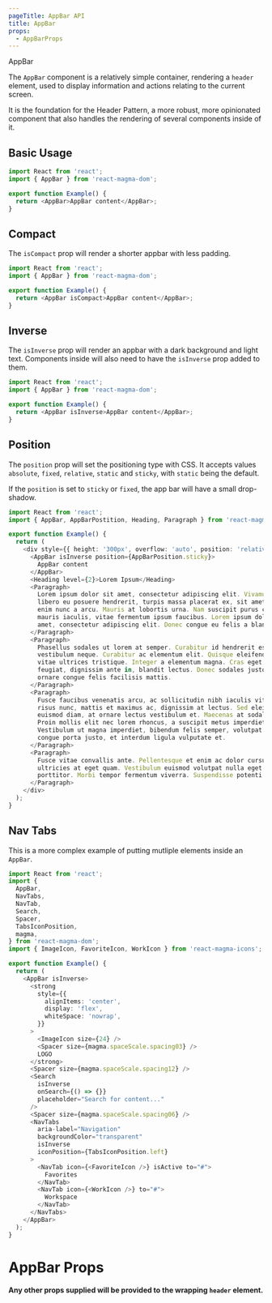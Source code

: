 ```yaml
---
pageTitle: AppBar API
title: AppBar
props:
  - AppBarProps
---
```


<DocsHeading to="/design/header/" type="api">
  AppBar
</DocsHeading>

The `AppBar` component is a relatively simple container, rendering a `header` element, used to display information and actions relating to the current screen.

It is the foundation for the <Link to="/patterns/header">Header Pattern</Link>, a more robust, more opinionated component that also handles the rendering of several components inside of it.

## Basic Usage

```typescript
import React from 'react';
import { AppBar } from 'react-magma-dom';

export function Example() {
  return <AppBar>AppBar content</AppBar>;
}
```

## Compact

The `isCompact` prop will render a shorter appbar with less padding.

```typescript
import React from 'react';
import { AppBar } from 'react-magma-dom';

export function Example() {
  return <AppBar isCompact>AppBar content</AppBar>;
}
```

## Inverse

The `isInverse` prop will render an appbar with a dark background and light text. Components inside will also need to have the `isInverse` prop added to them.

```typescript
import React from 'react';
import { AppBar } from 'react-magma-dom';

export function Example() {
  return <AppBar isInverse>AppBar content</AppBar>;
}
```

## Position

The `position` prop will set the positioning type with CSS. It accepts values `absolute`, `fixed`, `relative`, `static` and `sticky`, with `static` being the default.

If the `position` is set to `sticky` or `fixed`, the app bar will have a small drop-shadow.

```typescript
import React from 'react';
import { AppBar, AppBarPostition, Heading, Paragraph } from 'react-magma-dom';

export function Example() {
  return (
    <div style={{ height: '300px', overflow: 'auto', position: 'relative' }}>
      <AppBar isInverse position={AppBarPosition.sticky}>
        AppBar content
      </AppBar>
      <Heading level={2}>Lorem Ipsum</Heading>
      <Paragraph>
        Lorem ipsum dolor sit amet, consectetur adipiscing elit. Vivamus mattis,
        libero eu posuere hendrerit, turpis massa placerat ex, sit amet luctus
        enim nunc a arcu. Mauris at lobortis urna. Nam suscipit purus convallis
        mauris iaculis, vitae fermentum ipsum faucibus. Lorem ipsum dolor sit
        amet, consectetur adipiscing elit. Donec congue eu felis a blandit.
      </Paragraph>
      <Paragraph>
        Phasellus sodales ut lorem at semper. Curabitur id hendrerit est, ac
        vestibulum neque. Curabitur ac elementum elit. Quisque eleifend tortor
        vitae ultrices tristique. Integer a elementum magna. Cras eget erat
        feugiat, dignissim ante in, blandit lectus. Donec sodales justo ligula,
        ornare congue felis facilisis mattis.
      </Paragraph>
      <Paragraph>
        Fusce faucibus venenatis arcu, ac sollicitudin nibh iaculis vitae. Nam
        risus nunc, mattis et maximus ac, dignissim at lectus. Sed eleifend
        euismod diam, at ornare lectus vestibulum et. Maecenas at sodales magna.
        Proin mollis elit nec lorem rhoncus, a suscipit metus imperdiet.
        Vestibulum ut magna imperdiet, bibendum felis semper, volutpat est. Duis
        congue porta justo, et interdum ligula vulputate et.
      </Paragraph>
      <Paragraph>
        Fusce vitae convallis ante. Pellentesque et enim ac dolor cursus
        ultricies at eget quam. Vestibulum euismod volutpat nulla eget
        porttitor. Morbi tempor fermentum viverra. Suspendisse potenti.
      </Paragraph>
    </div>
  );
}
```

## Nav Tabs

This is a more complex example of putting mutliple elements inside an `AppBar`.

```typescript
import React from 'react';
import {
  AppBar,
  NavTabs,
  NavTab,
  Search,
  Spacer,
  TabsIconPosition,
  magma,
} from 'react-magma-dom';
import { ImageIcon, FavoriteIcon, WorkIcon } from 'react-magma-icons';

export function Example() {
  return (
    <AppBar isInverse>
      <strong
        style={{
          alignItems: 'center',
          display: 'flex',
          whiteSpace: 'nowrap',
        }}
      >
        <ImageIcon size={24} />
        <Spacer size={magma.spaceScale.spacing03} />
        LOGO
      </strong>
      <Spacer size={magma.spaceScale.spacing12} />
      <Search
        isInverse
        onSearch={() => {}}
        placeholder="Search for content..."
      />
      <Spacer size={magma.spaceScale.spacing06} />
      <NavTabs
        aria-label="Navigation"
        backgroundColor="transparent"
        isInverse
        iconPosition={TabsIconPosition.left}
      >
        <NavTab icon={<FavoriteIcon />} isActive to="#">
          Favorites
        </NavTab>
        <NavTab icon={<WorkIcon />} to="#">
          Workspace
        </NavTab>
      </NavTabs>
    </AppBar>
  );
}
```

# AppBar Props

**Any other props supplied will be provided to the wrapping `header` element.**

<AppBarProps />
